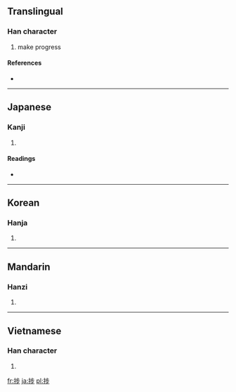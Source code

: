 ==Translingual==

===Han character===
{{Han char|rn=64|rad=手|as=07|sn=10|four=5102<sub>1</sub>|canj=手卜中竹 (QYLH)}}

# make progress

====References====
* {{Han ref|kx=0434.120|dkj=12160|dj=0783.190|hdz=31881.020|uh=6357|ud=25431|bh=D1CA|bd=53706}}

----

==Japanese==

===Kanji===
{{ja-kanji|grade=|rs=手07}}

# {{defn|Japanese|sort=手07}}

====Readings====
* {{ja-readings|on=[[ほ]] (ho), [[ちょく]] (choku)|kun=[[はかどる]] (hakadoru)}}

----

==Korean==

===Hanja===
{{ko-hanja|hangeul=척|eumhun=|rv=cheok|mr=ch'ŏk|y=chek}}

# {{defn|Korean|sort=手07}}

----

==Mandarin==

===Hanzi===
{{cmn-hanzi|pin=[[bù]] ([[bu4]]), [[liàn]] ([[lian4]])|wg=pu<sup>4</sup>, lien<sup>4</sup>}}

# {{defn|Mandarin|sort=手07}}

----

==Vietnamese==

===Han character===
{{vi-hantu|[[duệ]]|rs=手07}}

# {{defn|Vietnamese|sort=手07}}

[[fr:捗]]
[[ja:捗]]
[[pl:捗]]